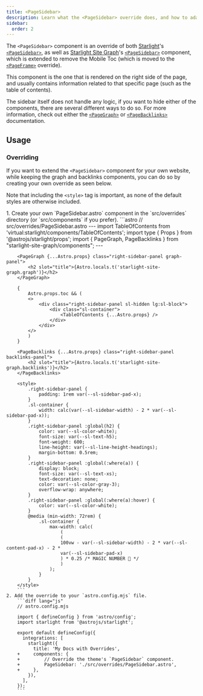 ```yaml
---
title: <PageSidebar>
description: Learn what the <PageSidebar> override does, and how to adapt it.
sidebar:
  order: 2
---
```



The `<PageSidebar>` component is an override of both [Starlight](https://starlight.astro.build)'s
[`<PageSidebar>`](https://starlight.astro.build/reference/overrides/#pagesidebar),
as well as [Starlight Site Graph](https://fevol.github.io/starlight-site-graph)'s
[`<PageSidebar>`](https://fevol.github.io/starlight-site-graph/components/pagesidebar)
component, which is extended to remove the Mobile Toc (which is moved to the [`<PageFrame>`](/starlight-theme-obsidian/components/pageframe) override).

This component is the one that is rendered on the right side of the page, and usually contains information
related to that specific page (such as the table of contents).

The sidebar itself does not handle any logic, if you want to hide either of the components,
there are several different ways to do so.
For more information, check out
either the [`<PageGraph>`](https://fevol.github.io/starlight-site-graph/components/pagegraph#visibility) or
[`<PageBacklinks>`](https://fevol.github.io/starlight-site-graph/components/pagebacklinks#visibility) documentation.


## Usage

### Overriding

If you want to extend the `<PageSidebar>` component for your own website, while keeping the graph and backlinks
components, you can do so by creating your own override as seen below.

Note that including the `<style>` tag is important, as none of the default styles are otherwise included.

<Steps>
	1. Create your own `PageSidebar.astro` component in the `src/overrides` directory (or `src/components` if you prefer).
		```astro
		// src/overrides/PageSidebar.astro
		---
		import TableOfContents from 'virtual:starlight/components/TableOfContents';
		import type { Props } from '@astrojs/starlight/props';
		import { PageGraph, PageBacklinks } from "starlight-site-graph/components";
		---

		<PageGraph {...Astro.props} class="right-sidebar-panel graph-panel">
			<h2 slot="title">{Astro.locals.t('starlight-site-graph.graph')}</h2>
		</PageGraph>

		{
			Astro.props.toc && (
			<>
				<div class="right-sidebar-panel sl-hidden lg:sl-block">
					<div class="sl-container">
						<TableOfContents {...Astro.props} />
					</div>
				</div>
			</>
			)
		}

		<PageBacklinks {...Astro.props} class="right-sidebar-panel backlinks-panel">
			<h2 slot="title">{Astro.locals.t('starlight-site-graph.backlinks')}</h2>
		</PageBacklinks>

		<style>
			.right-sidebar-panel {
				padding: 1rem var(--sl-sidebar-pad-x);
			}
			.sl-container {
				width: calc(var(--sl-sidebar-width) - 2 * var(--sl-sidebar-pad-x));
			}
			.right-sidebar-panel :global(h2) {
				color: var(--sl-color-white);
				font-size: var(--sl-text-h5);
				font-weight: 600;
				line-height: var(--sl-line-height-headings);
				margin-bottom: 0.5rem;
			}
			.right-sidebar-panel :global(:where(a)) {
				display: block;
				font-size: var(--sl-text-xs);
				text-decoration: none;
				color: var(--sl-color-gray-3);
				overflow-wrap: anywhere;
			}
			.right-sidebar-panel :global(:where(a):hover) {
				color: var(--sl-color-white);
			}
			@media (min-width: 72rem) {
				.sl-container {
					max-width: calc(
						(
						(
						100vw - var(--sl-sidebar-width) - 2 * var(--sl-content-pad-x) - 2 *
						var(--sl-sidebar-pad-x)
						) * 0.25 /* MAGIC NUMBER 🥲 */
						)
					);
				}
			}
		</style>
		```
	2. Add the override to your `astro.config.mjs` file.
		```diff lang="js"
		// astro.config.mjs

		import { defineConfig } from 'astro/config';
		import starlight from '@astrojs/starlight';

		export default defineConfig({
		  integrations: [
			starlight({
			  title: 'My Docs with Overrides',
		+	  components: {
		+		  // Override the theme's `PageSidebar` component.
		+		  PageSidebar: './src/overrides/PageSidebar.astro',
		+	  },
			}),
		  ],
		});
		```
</Steps>
